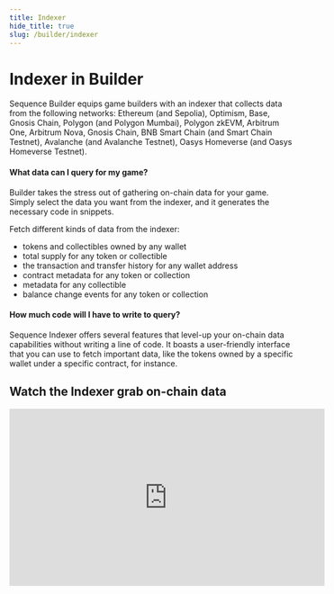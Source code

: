 ```yaml
---
title: Indexer
hide_title: true
slug: /builder/indexer
---
```


# Indexer in Builder

Sequence Builder equips game builders with an indexer that collects data from the following networks: Ethereum (and Sepolia), Optimism, Base, Gnosis Chain, Polygon (and Polygon Mumbai), Polygon zkEVM, Arbitrum One, Arbitrum Nova, Gnosis Chain, BNB Smart Chain (and Smart Chain Testnet), Avalanche (and Avalanche Testnet), Oasys Homeverse (and Oasys Homeverse Testnet).

#### What data can I query for my game?
Builder takes the stress out of gathering on-chain data for your game. Simply select the data you want from the indexer, and it generates the necessary code in snippets.

Fetch different kinds of data from the indexer:
- tokens and collectibles owned by any wallet
- total supply for any token or collectible
- the transaction and transfer history for any wallet address
- contract metadata for any token or collection
- metadata for any collectible
- balance change events for any token or collection

#### How much code will I have to write to query?
Sequence Indexer offers several features that level-up your on-chain data capabilities without writing a line of code. It boasts a user-friendly interface that you can use to fetch important data, like the tokens owned by a specific wallet under a specific contract, for instance.

## Watch the Indexer grab on-chain data

<iframe width="560" height="315" src="https://www.youtube.com/embed/VwHn_BYiFYs?si=hvpyCxtVbtcfUH0s" title="YouTube video player" frameborder="0" allow="accelerometer; autoplay; clipboard-write; encrypted-media; gyroscope; picture-in-picture; web-share" allowfullscreen></iframe>
